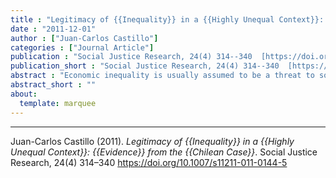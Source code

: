 ```yaml
---
title : "Legitimacy of {{Inequality}} in a {{Highly Unequal Context}}: {{Evidence}} from the {{Chilean Case}}"
date : "2011-12-01"
author : ["Juan-Carlos Castillo"]
categories : ["Journal Article"]
publication : "Social Justice Research, 24(4) 314--340  [https://doi.org/10.1007/s11211-011-0144-5](https://doi.org/10.1007/s11211-011-0144-5)"
publication_short : "Social Justice Research, 24(4) 314--340  [https://doi.org/10.1007/s11211-011-0144-5](https://doi.org/10.1007/s11211-011-0144-5)"
abstract : "Economic inequality is usually assumed to be a threat to social cohesion and democracy. Nevertheless, this opposition of inequality and democracy is based on further assumptions such as (a) that people perceive economic inequality accurately, and (b) that, by and large they consider inequality unjust. Research into distributive issues has not found consistent support for neither of these assumptions. Quite the contrary, empirical evidence indicates that economic inequality is widely misperceived and that inequality is to some extent considered legitimate. So far most of the empirical evidence in the area of legitimacy comes from experimental studies in the developed world. The present research aims at widening the scope of legitimacy studies by focusing on Chile as a case country, one of the societies with the highest economic inequality worldwide, guided by the question to what extent is economic inequality considered legitimate in a context of high economic inequality? In addressing this question, and based on previous evidence, the article proposes a way to evaluate (a) the legitimacy of inequality at a country level via survey research, and (b) the role of inequality perception and justice ideologies in the justification of economic inequality. The data to be analyzed is the public opinion survey International Social Justice Project (ISJP), implemented in Chile in the year 2007 (n = 890). Multivariate analysis results reveal signs of legitimacy of inequality in Chile, opening a series of issues regarding the acceptance and stability of unequal distributions."
abstract_short : ""
about:
  template: marquee
---
```

---


::: {.callout-note title="How to cite this work"}

Juan-Carlos Castillo (2011). *Legitimacy of {{Inequality}} in a {{Highly Unequal Context}}: {{Evidence}} from the {{Chilean Case}}*. Social Justice Research, 24(4) 314--340  [https://doi.org/10.1007/s11211-011-0144-5](https://doi.org/10.1007/s11211-011-0144-5)

:::


